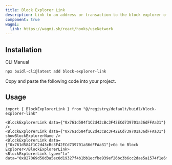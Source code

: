 ```yaml
---
title: Block Explorer Link
description: Link to an address or transaction to the block explorer of a given network.
component: true
wagmi:
  link: https://wagmi.sh/react/hooks/useNetwork
---
```


<ComponentPreview
  name="block-explorer-link-demo"
  className="[&_.preview>[data-orientation=vertical]]:sm:max-w-[70%]"
/>

## Installation

<Tabs defaultValue="cli">

<TabsList>
  <TabsTrigger value="cli">CLI</TabsTrigger>
  <TabsTrigger value="manual">Manual</TabsTrigger>
</TabsList>

<TabsContent value="cli">

```bash
npx buidl-cli@latest add block-explorer-link
```

</TabsContent>

<TabsContent value="manual">

<Steps>

<Step>Copy and paste the following code into your project.</Step>

<ComponentSource name="block-explorer-link" />

</Steps>

</TabsContent>

</Tabs>

## Usage

```tsx
import { BlockExplorerLink } from "@/registry/default/buidl/block-explorer-link"
```

```tsx
<BlockExplorerLink data={"0x761d584f1C2d43cBc3F42ECd739701a36dFFAa31"} />
<BlockExplorerLink data={"0x761d584f1C2d43cBc3F42ECd739701a36dFFAa31"} showBlockExplorerName />
<BlockExplorerLink data={"0x761d584f1C2d43cBc3F42ECd739701a36dFFAa31"}>Go to Block Explorer</BlockExplorerLink>
<BlockExplorerLink type="tx" data="0x827069d50d3a5ec0d19327f4b1bb1ecfbe939ef26bc3b6cc2dae5a1574f1e6f8"/>
```

